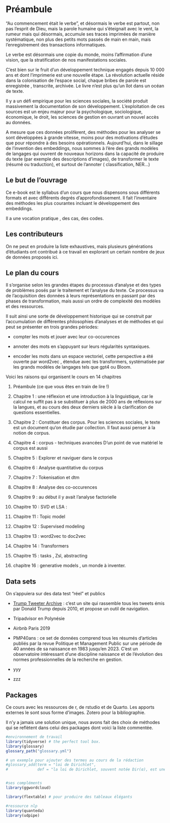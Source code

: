 # Préambule

"Au commencement était le verbe", et désormais le verbe est partout, non pas l'esprit de Dieu, mais la parole humaine qui s'éteignait avec le vent, la rumeur mais qui désormais, accumule ses traces imprimées de manière systématique, non plus des petits mots passés de main en main, mais l'enregistrement des transactions informatiques.

Le verbe est désormais une copie du monde, moins l'affirmation d'une vision, que la stratification de nos manifestations sociales.

C'est bien sur le fruit d'un développement technique engagés depuis 10 000 ans et dont l'imprimerie est une nouvelle étape. La révolution actuelle réside dans la colonisation de l'espace social, chaque bribes de parole est enregistrée , transcrite, archivée. Le livre n'est plus qu'un îlot dans un océan de texte.

Il y a un défi empirique pour les sciences sociales, la société produit massivement la documentation de son développement. L'exploitation de ces sources est un enjeu majeur pour la psychologique, sociologique, économique, le droit, les sciences de gestion en ouvrant un nouvel accès au données.

A mesure que ces données prolifèrent, des méthodes pour les analyser se sont développées à grande vitesse, moins pour des motivations d'études que pour répondre à des besoins opérationnels. Aujourd'hui, dans le sillage de l'invention des embeddings, nous sommes à l'ère des grands modèles de langages qui ouvrent de nouveaux horizons dans la capacité de produire du texte (par exemple des descriptions d'images), de transformer le texte (résumé ou traduction), et surtout de l'annoter ( classification, NER...)

## Le but de l'ouvrage

Ce e-book est le syllabus d'un cours que nous dispensons sous différents formats et avec différents degrés d'approfondissement. Il fait l'inventaire des méthodes les plus courantes incluant le développement des embeddings.

Il a une vocation pratique , des cas, des codes.

## Les contributeurs

On ne peut en produire la liste exhaustives, mais plusieurs générations d'étudiants ont contribué à ce travail en explorant un certain nombre de jeux de données proposés ici.

## Le plan du cours

Il s'organise selon les grandes étapes du processus d'analyse et des types de problèmes posés par le traitement et l'analyse du texte. Ce processus va de l'acquisition des données à leurs représentations en passant par des phases de transformation, mais aussi un ordre de complexité des modèles et des ressources.

Il suit ainsi une sorte de développement historique qui se construit par l'accumulation de différentes philosophies d'analyses et de méthodes et qui peut se présenter en trois grandes périodes:

-   compter les mots et jouer avec leur co-occurences

-   annoter des mots en s'appuyant sur leurs régularités syntaxiques.

-   encoder les mots dans un espace vectoriel, cette perspective a été ouverte par word2vec , étendue avec les transformers, systématisée par les grands modèles de langages tels que gpt4 ou Bloom.

Voici les raisons qui organisent le cours en 14 chapitres

1.  Préambule (ce que vous êtes en train de lire !)

2.  Chapitre 1 : une réflexion et une introduction à la linguistique, car le calcul ne suffit pas à se substituer à plus de 2000 ans de réflexions sur la langues, et au cours des deux derniers siècle à la clarification de questions essentielles.

3.  Chapitre 2 : Constituer des corpus. Pour les sciences sociales, le texte est un document qu'on étudie par collection. Il faut aussi penser à la notion de corpus.

4.  Chapitre 4 : corpus - techniques avancées D'un point de vue matériel le corpus est aussi

5.  Chapitre 5 : Explorer et naviguer dans le corpus

6.  Chapitre 6 : Analyse quantitative du corpus

7.  Chapitre 7 : Tokenisation et dtm

8.  Chapitre 8 : Analyse des co-occurences

9.  Chapitre 9 : au début il y avait l'analyse factorielle

10. Chapitre 10 : SVD et LSA :

11. Chapitre 11 : Topic model

12. Chapitre 12 : Supervised modeling

13. Chapitre 13 : word2vec to doc2vec

14. Chapitre 14 : Transformers

15. Chapitre 15 : tasks , Zsl, abstracting

16. chapitre 16 : generative models , un monde à inventer.


## Data sets

On s'appuiera sur des data test "réel" et publics

-   [Trump Tweeter Archive](https://www.thetrumparchive.com/) : c'est un site qui rassemble tous les tweets émis par Donald Trump depuis 2010, et propose un outil de navigation.

-   Tripadvisor en Polynésie

-   Airbnb Paris 2019

-   PMP40ans : ce set de données comprend tous les résumés d'articles publiés par la revue Politique et Management Public sur une période de 40 années de sa naissance en 1983 jusqu'en 2023. C'est un observatoire intéressant d'une discipline naissance et de l'évolution des normes professionnelles de la recherche en gestion.

-   yyy

-   zzz

## Packages

Ce cours avec les ressources de r, de rstudio et de Quarto. Les apports externes le sont sous forme d'images. Zotero pour la bibliographie.

Il n'y a jamais une solution unique, nous avons fait des choix de méthodes qui se reflètent dans celui des packages dont voici la liste commentée.

```r
#environnement de travail
library(tidyverse) # the perfect tool box.
library(glossary)
glossary_path("glossary.yml")

# un exemple pour ajouter des termes au cours de la rédaction
#glossary_add(term = "loi de Dirichlet",
#             def = "la loi de Dirichlet, souvent notée Dir(α), est une famille de lois de probabilité continues pour des variables #aléatoires multinomiales.Ex. probabilités d'un mot parmi les trois milles d'usage courant")


#ses compléments  
library(ggwordcloud)

library(flextable) # pour produire des tableaux élégants

#ressource nlp  
library(quanteda) 
library(udpipe)

```
